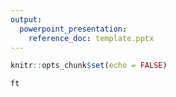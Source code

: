 ```yaml
---
output: 
  powerpoint_presentation:
    reference_doc: template.pptx
---
```


```r
knitr::opts_chunk$set(echo = FALSE)
```


```r
ft
```